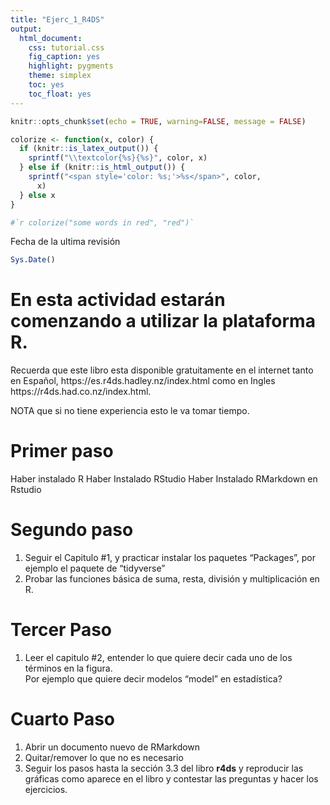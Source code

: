 ```yaml
---
title: "Ejerc_1_R4DS"
output:
  html_document:
    css: tutorial.css
    fig_caption: yes
    highlight: pygments
    theme: simplex
    toc: yes
    toc_float: yes
---
```


```r
knitr::opts_chunk$set(echo = TRUE, warning=FALSE, message = FALSE)

```


```r
colorize <- function(x, color) {
  if (knitr::is_latex_output()) {
    sprintf("\\textcolor{%s}{%s}", color, x)
  } else if (knitr::is_html_output()) {
    sprintf("<span style='color: %s;'>%s</span>", color, 
      x)
  } else x
}

#`r colorize("some words in red", "red")`


```

Fecha de la ultima revisión
```r

Sys.Date()
```


# En esta actividad estarán comenzando a utilizar la plataforma R.  



Recuerda que este libro esta disponible gratuitamente en el internet tanto en Español, https://es.r4ds.hadley.nz/index.html como en Ingles https://r4ds.had.co.nz/index.html.

NOTA que si no tiene experiencia esto le va tomar tiempo.   

# Primer paso

Haber instalado R
Haber Instalado RStudio
Haber Instalado RMarkdown en Rstudio

# Segundo paso

1. Seguir el Capitulo #1, y practicar instalar los paquetes "Packages", por ejemplo el paquete de "tidyverse"
2. Probar las funciones básica de suma, resta, división y multiplicación en R.



# Tercer Paso

1. Leer el capitulo #2, entender lo que quiere decir cada uno de los términos en la figura.  
  Por ejemplo que quiere decir modelos "model" en estadística?
  
  
# Cuarto Paso

1. Abrir un documento nuevo de RMarkdown
2. Quitar/remover lo que no es necesario
3. Seguir los pasos hasta la sección 3.3 del libro **r4ds** y reproducir las gráficas como aparece en el libro y contestar las preguntas y hacer los ejercicios.






